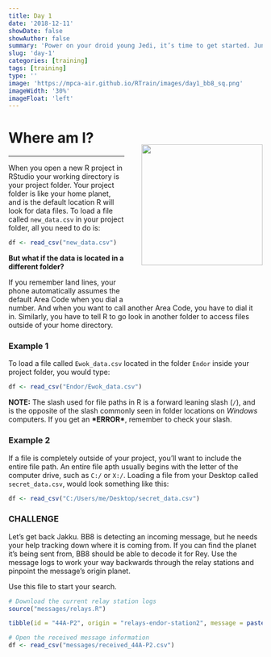 ```yaml
---
title: Day 1
date: '2018-12-11'
showDate: false
showAuthor: false
summary: 'Power on your droid young Jedi, it’s time to get started. Junk Boss Plutt is up to no-good once again and we’ve got scrap to find...'
slug: 'day-1'
categories: [training]
tags: [training]
type: ''
image: 'https://mpca-air.github.io/RTrain/images/day1_bb8_sq.png' 
imageWidth: '30%'
imageFloat: 'left'
---
```



![](../../images/day1_bb8_sq.png){width="240" style="float: right; margin-left: 34px; margin-top: 55px; margin-bottom: 64px;"}


# Where am I? 
<hr>

When you open a new R project in RStudio your working directory is your project folder. Your project folder is like your home planet, and is the default location R will look for data files. To load a file called `new_data.csv` in your project folder, all you need to do is:

```r

df <- read_csv("new_data.csv")
```


__But what if the data is located in a different folder?__ 

If you remember land lines, your phone automatically assumes the default Area Code when you dial a number. And when you want to call another Area Code, you have to dial it in. Similarly, you have to tell R to go look in another folder to access files outside of your home directory. 

### Example 1

To load a file called `Ewok_data.csv` located in the folder `Endor` inside your project folder, you would type:

```r

df <- read_csv("Endor/Ewok_data.csv")
```


__NOTE:__ The slash used for file paths in R is a forward leaning slash (`/`), and is the opposite of the slash commonly seen in folder locations on _Windows_ computers. If you get an __\*ERROR\*__, remember to check your slash.


### Example 2

If a file is completely outside of your project, you'll want to include the entire file path. An entire file apth usually begins with the letter of the computer drive, such as `C:/` or `X:/`. Loading a file from your Desktop called `secret_data.csv`, would look something like this:

```r

df <- read_csv("C:/Users/me/Desktop/secret_data.csv")
```

### CHALLENGE

Let's get back Jakku. BB8 is detecting an incoming message, but he needs your help tracking down where it is coming from. If you can find the planet it's being sent from, BB8 should be able to decode it for Rey. Use the message logs to work your way backwards through the relay stations and pinpoint the message's origin planet.

Use this file to start your search.
```r

# Download the current relay station logs
source("messages/relays.R")

tibble(id = "44A-P2", origin = "relays-endor-station2", message = paste0(sample(0:9, 44, replace = T), collapse = "-"))

# Open the received message information
df <- read_csv("messages/received_44A-P2.csv")
```




##
